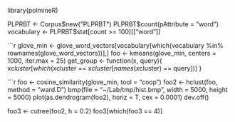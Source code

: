 library(polmineR)

PLPRBT <- Corpus$new("PLPRBT")
PLPRBT$count(pAttribute = "word")
vocabulary <- PLPRBT$stat[count >= 100][["word"]]

```r
glove_min <- glove_word_vectors[vocabulary[which(vocabulary %in% rownames(glove_word_vectors))],]
foo <- kmeans(glove_min, centers = 1000, iter.max = 25)
get_group <- function(x, query){
  x$cluster[which(x$cluster == x$cluster[names(x$cluster) == query])]
}

```r
foo <- cosine_similarity(glove_min, tool = "coop")
foo2 <- hclust(foo, method = "ward.D")
bmp(file = "~/Lab/tmp/hist.bmp", width = 5000, height = 5000)
plot(as.dendrogram(foo2), horiz = T, cex = 0.0001)
dev.off()

foo3 <- cutree(foo2, h = 0.2)
foo3[which(foo3 == 4)]
